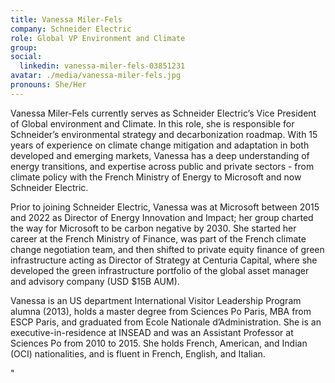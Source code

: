 ```yaml
---
title: Vanessa Miler-Fels
company: Schneider Electric
role: Global VP Environment and Climate
group:
social:
  linkedin: vanessa-miler-fels-03851231
avatar: ./media/vanessa-miler-fels.jpg
pronouns: She/Her
---
```

Vanessa Miler-Fels currently serves as Schneider Electric’s Vice President of Global environment and Climate. In this role, she is responsible for Schneider’s environmental strategy and decarbonization roadmap. With 15 years of experience on climate change mitigation and adaptation in both developed and emerging markets, Vanessa has a deep understanding of energy transitions, and expertise across public and private sectors - from climate policy with the French Ministry of Energy to Microsoft and now Schneider Electric. 

Prior to joining Schneider Electric, Vanessa was at Microsoft between 2015 and 2022 as Director of Energy Innovation and Impact; her group charted the way for Microsoft to be carbon negative by 2030. She started her career at the French Ministry of Finance, was part of the French climate change negotiation team, and then shifted to private equity finance of green infrastructure acting as Director of Strategy at Centuria Capital, where she developed the green infrastructure portfolio of the global asset manager and advisory company (USD $15B AUM). 

Vanessa is an US department International Visitor Leadership Program alumna (2013), holds a master degree from Sciences Po Paris, MBA from ESCP Paris, and graduated from Ecole Nationale d’Administration. She is an executive-in-residence at INSEAD and was an Assistant Professor at Sciences Po from 2010 to 2015. She holds French, American, and Indian (OCI) nationalities, and is fluent in French, English, and Italian.

"